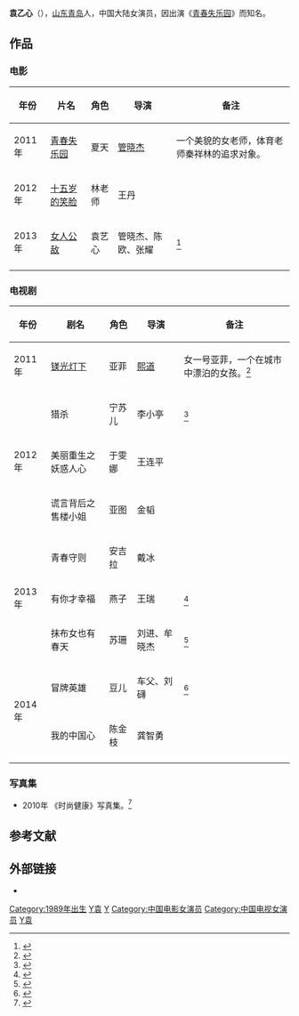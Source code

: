 
{{expand|time=2012-01-27T03:29:56+00:00}}
{{藝人
| 姓名     = 袁乙心
| 類型     = 女演员
| 圖片     = <!-- Use only free-licenced images which meet WP:NFCC -->
| 圖片簡介 = 
| 原名     = 
| 英文名   =  
| 綽號     = 
| 國籍     = {{PRC}}
| 民族     = 汉族
| 出生日期 = {{birth date and age|1989|1|2}}
| 出生地點 = {{CHN}}[[山东省|山东省]][[青岛市|青岛市]]
| 逝世日期 = 
| 逝世地點 = 
| 職業     = 演员、模特
| 語言     = 汉语、英语
| 教育程度 = [[中央戏剧学院|中央戏剧学院]]
| 宗教信仰 =  
| 配偶     = 
| 音樂類型 = 
| 出身地   =   
| 出道作   =   
| 出道日期 = 
| 代表作   = 
| 活躍年代 = 2010年至今
| 唱片公司 = 
| 經紀公司 = 
| 網站     = 
| 相關團體 =
| 獎項     = 
| IMDb    = 
}}
'''袁乙心'''（{{bd|1989年|1月2日}}），[[山东省|山东]][[青岛市|青岛]]人，中国大陆女演员，因出演《[[青春失乐园|青春失乐园]]》而知名。

== 作品 ==
=== 电影 ===
{| class="wikitable"
|-
! 年份 !! 片名 !! 角色 !! 导演 !! 备注
|-
|  2011年 || [[青春失乐园|青春失乐园]]  || 夏天 || [[管晓杰|管晓杰]] || 一个美貌的女老师，体育老师秦祥林的追求对象。
|-
| 2012年 || [[十五岁的笑脸|十五岁的笑脸]] || 林老师 || 王丹 ||   
|-
| 2013年 || [[女人公敌|女人公敌]] || 袁艺心 || 管晓杰、陈欧、张耀 ||  <ref>{{cite news |author1=尤俊乔 |url=https://yule.sohu.com/20130619/n379256460.shtml |title=《女人公敌》袁乙心“青春期”后变善良白骨精 |work=搜狐 |date=2013-06-19 |accessdate=2020-06-08 |archive-date=2020-06-08 |archive-url=https://web.archive.org/web/20200608090557/https://yule.sohu.com/20130619/n379256460.shtml |dead-url=no }}</ref>
|-
|}

=== 电视剧 ===
{| class="wikitable"
|-
! 年份 !! 剧名  !! 角色 !! 导演 !! 备注
|-
| 2011年 || [[镁光灯下|镁光灯下]] || 亚菲 || [[熙道|熙道]] || 女一号亚菲，一个在城市中漂泊的女孩。<ref>{{cite news|url=http://ent.sina.com.cn/v/m/2011-11-30/11023495313.shtml|title=《镁光灯下》男女主角获导演及观众肯定|accessdate=2012-01-26|date=2011-11-30|work=新浪|archive-date=2016-03-04|archive-url=https://web.archive.org/web/20160304094340/http://ent.sina.com.cn/v/m/2011-11-30/11023495313.shtml|dead-url=no}}</ref>
|-
|rowspan=3 | 2012年 || 猎杀|| 宁苏儿 || 李小亭 || <ref>{{cite news |author1=王鑫 |url=https://yule.sohu.com/20130708/n381031013.shtml |title=《猎杀》再登卫视 袁乙心成功塑巾帼形象 |work=搜狐 |date=2013-07-08 |accessdate=2020-06-08 |archive-date=2020-06-08 |archive-url=https://web.archive.org/web/20200608090557/https://yule.sohu.com/20130708/n381031013.shtml |dead-url=no }}</ref>
|-
| 美丽重生之妖惑人心 || 于雯娜 || 王连平  ||    
|-
| 谎言背后之售楼小姐 || 亚图 || 金韬 ||   
|-
|rowspan=3 | 2013年 || 青春守则 ||  安吉拉  || 戴冰  ||   
|-
| 有你才幸福 || 燕子 || 王瑞 || <ref>{{cite news |author1= |url=https://ent.qq.com/a/20130415/000361.htm |title=《有你才幸福》央一热播 袁乙心变身白衣天使 |work=腾讯网 |date=2013-04-15 |accessdate=2020-06-08 |archive-date=2020-06-08 |archive-url=https://web.archive.org/web/20200608170720/https://ent.qq.com/a/20130415/000361.htm |dead-url=no }}</ref>
|-
|  抹布女也有春天 || 苏珊 || 刘进、牟晓杰 || <ref>{{cite news |author1= |url=https://ent.qq.com/a/20130911/007009.htm |title=《抹布女》陷三角恋 为爱把海清砸成熊猫 |work=腾讯网 |date=2013-09-11 |accessdate=2020-06-08 |archive-date=2020-06-08 |archive-url=https://web.archive.org/web/20200608090602/https://ent.qq.com/a/20130911/007009.htm |dead-url=no }}</ref>
|-
|rowspan=2 | 2014年 || 冒牌英雄|| 豆儿 ||  车父、刘礴 ||<ref>{{cite news |author1=王鑫 |url=https://yule.sohu.com/20140624/n401251072.shtml |title=《冒牌英雄》袁乙心周牧茵 共“抢”杨烁 |work=搜狐 |date=2014-06-24 |accessdate=2020-06-08 |archive-date=2020-06-08 |archive-url=https://web.archive.org/web/20200608090602/https://yule.sohu.com/20140624/n401251072.shtml |dead-url=no }}</ref>
|-
| 我的中国心 || 陈金枝 || 龚智勇  ||   
|-
|}

=== 写真集 ===
*2010年 《时尚健康》写真集。<ref>{{cite news|url=http://ent.sina.com.cn/s/p/2010-09-25/12313096898.shtml|title=2010粉红丝带全新写真-况知希袁乙心清新自然|accessdate=2012-01-26|date=2010-09-25|work=新浪|archive-date=2016-03-04|archive-url=https://web.archive.org/web/20160304133104/http://ent.sina.com.cn/s/p/2010-09-25/12313096898.shtml|dead-url=no}}</ref>

==参考文献==
{{reflist}}

==外部链接==
*{{Sinaweibo|u/1395730183}}

{{DEFAULTSORT:Yuan袁乙心}}
[[Category:1989年出生|Category:1989年出生]]
[[Category:青岛演员|Y袁]]
[[Category:袁姓|Y]]
[[Category:中国电影女演员|Category:中国电影女演员]]
[[Category:中国电视女演员|Category:中国电视女演员]]
[[Category:青岛模特儿|Y袁]]